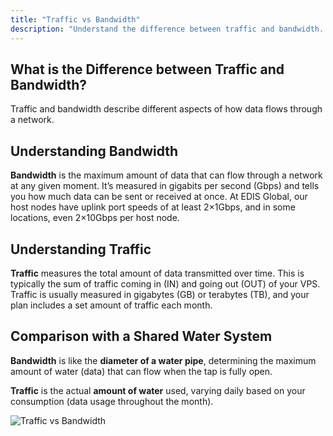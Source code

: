 ```yaml
---
title: "Traffic vs Bandwidth"
description: "Understand the difference between traffic and bandwidth. Learn how data flows through a network and how these concepts apply to VPS hosting at EDIS Global."
---
```


## What is the Difference between Traffic and Bandwidth?

Traffic and bandwidth describe different aspects of how data flows through a network.

## Understanding Bandwidth

**Bandwidth** is the maximum amount of data that can flow through a network at any given moment. It’s measured in gigabits per second (Gbps) and tells you how much data can be sent or received at once. At EDIS Global, our host nodes have uplink port speeds of at least 2×1Gbps, and in some locations, even 2×10Gbps per host node.

## Understanding Traffic

**Traffic** measures the total amount of data transmitted over time. This is typically the sum of traffic coming in (IN) and going out (OUT) of your VPS. Traffic is usually measured in gigabytes (GB) or terabytes (TB), and your plan includes a set amount of traffic each month.

## Comparison with a Shared Water System

**Bandwidth** is like the **diameter of a water pipe**, determining the maximum amount of water (data) that can flow when the tap is fully open.

**Traffic** is the actual **amount of water** used, varying daily based on your consumption (data usage throughout the month).

![Traffic vs Bandwidth](/assets/huaNpFAxK5PVCl_NLo3ID-5oOD28JKi2bSVw4_Tm34b-20241006-202832.jpg)